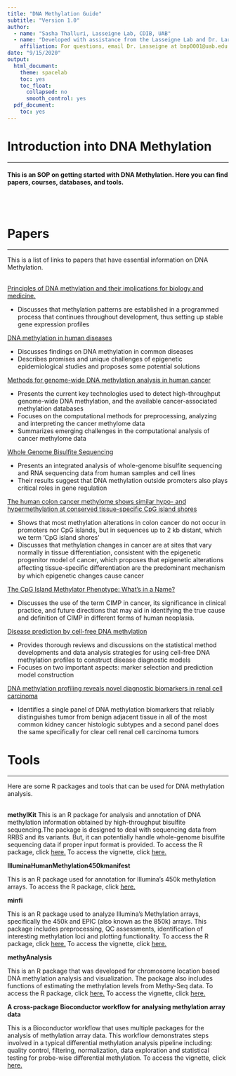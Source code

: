 ```yaml
---
title: "DNA Methylation Guide"
subtitle: "Version 1.0"
author: 
  - name: "Sasha Thalluri, Lasseigne Lab, CDIB, UAB"
  - name: "Developed with assistance from the Lasseigne Lab and Dr. Lara Ianov, UAB"
    affiliation: For questions, email Dr. Lasseigne at bnp0001@uab.edu
date: "9/15/2020"
output:
  html_document:
    theme: spacelab
    toc: yes
    toc_float:
      collapsed: no
      smooth_control: yes
  pdf_document:
    toc: yes
---
```


# Introduction into DNA Methylation
***
#### This is an SOP on getting started with DNA Methylation. Here you can find papers, courses, databases, and tools.
<br>
<br> 

# Papers
***
This is a list of links to papers that have essential information on DNA Methylation.
<br>
<br> 

<a href="https://www.ncbi.nlm.nih.gov/pubmed/30100054">Principles of DNA methylation and their implications for biology and medicine.</a>

* Discusses that methylation patterns are established in a programmed process that continues throughout development, thus setting up stable gene expression profiles

<a href="https://www.ncbi.nlm.nih.gov/pmc/articles/PMC6147084/">DNA methylation in human diseases</a>

* Discusses findings on DNA methylation in common diseases
* Describes promises and unique challenges of epigenetic epidemiological studies and proposes some potential solutions

<a href="https://academic.oup.com/bfg/article/15/6/432/2453166">Methods for genome-wide DNA methylation analysis in human cancer</a>

* Presents the current key technologies used to detect high-throughput genome-wide DNA methylation, and the available cancer-associated methylation databases
* Focuses on the computational methods for preprocessing, analyzing and interpreting the cancer methylome data
* Summarizes emerging challenges in the computational analysis of cancer methylome data

<a href="https://genomebiology.biomedcentral.com/articles/10.1186/s13059-014-0408-0">Whole Genome Bisulfite Sequencing</a>

* Presents an integrated analysis of whole-genome bisulfite sequencing and RNA sequencing data from human samples and cell lines
* Their results suggest that DNA methylation outside promoters also plays critical roles in gene regulation

<a href="https://pubmed.ncbi.nlm.nih.gov/19151715/">The human colon cancer methylome shows similar hypo- and hypermethylation at conserved tissue-specific CpG island shores</a>

* Shows that most methylation alterations in colon cancer do not occur in promoters nor CpG islands, but in sequences up to 2 kb distant, which we term 'CpG island shores'
* Discusses that methylation changes in cancer are at sites that vary normally in tissue differentiation, consistent with the epigenetic progenitor model of cancer, which proposes that epigenetic alterations affecting tissue-speciﬁc differentiation are the predominant mechanism by which epigenetic changes cause cancer

<a href="https://cancerres.aacrjournals.org/content/73/19/5858">The CpG Island Methylator Phenotype: What's in a Name?</a>

*  Discusses the use of the term CIMP in cancer, its significance in clinical practice, and future directions that may aid in identifying the true cause and definition of CIMP in different forms of human neoplasia.

<a href="https://www.ncbi.nlm.nih.gov/pubmed/29672679">Disease prediction by cell-free DNA methylation</a>

* Provides thorough reviews and discussions on the statistical method developments and data analysis strategies for using cell-free DNA methylation profiles to construct disease diagnostic models
* Focuses on two important aspects: marker selection and prediction model construction

<a href="https://bmcmedicine.biomedcentral.com/articles/10.1186/s12916-014-0235-x">DNA methylation profiling reveals novel diagnostic biomarkers in renal cell carcinoma</a>

* Identifies a single panel of DNA methylation biomarkers that reliably distinguishes tumor from benign adjacent tissue in all of the most common kidney cancer histologic subtypes and a second panel does the same specifically for clear cell renal cell carcinoma tumors


# Tools
*** 
Here are some R packages and tools that can be used for DNA methylation analysis. 
<br>
<br>

**methylKit**
This is an R package for analysis and annotation of DNA methylation information obtained by high-throughput bisulfite sequencing.The package is designed to deal with sequencing data from RRBS and its variants. But, it can potentially handle whole-genome bisulfite sequencing data if proper input format is provided. To access the R package, click <a href="https://www.bioconductor.org/packages/release/bioc/html/methylKit.html">here.</a> To access the vignette, click <a href="https://bioconductor.org/packages/release/bioc/vignettes/methylKit/inst/doc/methylKit.html">here.</a> 

**IlluminaHumanMethylation450kmanifest**

This is an R package used for annotation for Illumina's 450k methylation arrays. To access the R package, click <a href="https://bioconductor.org/packages/release/data/annotation/html/IlluminaHumanMethylation450kmanifest.html">here.</a>

**minfi**

This is an R package used to analyze Illumina’s Methylation arrays, specifically the 450k and EPIC (also known as the 850k) arrays. This package includes preprocessing, QC assessments, identification of interesting methylation loci and plotting functionality. To access the R package, click <a href="http://bioconductor.org/packages/release/bioc/html/minfi.html">here.</a> To access the vignette, click <a href="http://bioconductor.org/packages/release/bioc/vignettes/minfi/inst/doc/minfi.html">here.</a>

**methyAnalysis**

This is an R package that was developed for chromosome location based DNA methylation analysis and visualization. The package also includes functions of estimating the methylation levels from Methy-Seq data. To access the R package, click <a href="http://bioconductor.org/packages/release/bioc/html/methyAnalysis.html">here.</a>  To access the vignette, click <a href="https://bioconductor.org/packages/release/bioc/vignettes/methyAnalysis/inst/doc/methyAnalysis.pdf">here.</a> 

**A cross-package Bioconductor workflow for analysing methylation array data**

This is a Bioconductor workflow that uses multiple packages for the analysis of methylation array data. This workflow demonstrates steps involved in a typical differential methylation analysis pipeline including: quality control, filtering, normalization, data exploration and statistical testing for probe-wise differential methylation. To access the vignette, click <a href="https://bioconductor.org/packages/release/workflows/vignettes/methylationArrayAnalysis/inst/doc/methylationArrayAnalysis.html">here.</a> 


